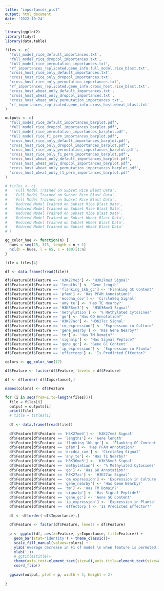 ```yaml
---
title: "importances_plot"
output: html_document
date: '2022-10-24'
---
```


```r
library(ggplot2)
library(tidyr)
library(data.table)

```

```r

files <- c(
  'full_model_rice_default_importances.txt',
  'full_model_rice_dropcol_importances.txt',
  'full_model_rice_permutation_importances.txt',
  'rf_importances_replicated.gene_info.full_model.rice_blast.txt',
  'cross_host_rice_only_default_importances.txt',
  'cross_host_rice_only_dropcol_importances.txt',
  'cross_host_rice_only_permutation_importances.txt',
  'rf_importances_replicated.gene_info.cross_host.rice_blast.txt',
  'cross_host_wheat_only_default_importances.txt',
  'cross_host_wheat_only_dropcol_importances.txt',
  'cross_host_wheat_only_permutation_importances.txt',
  'rf_importances_replicated.gene_info.cross_host.wheat_blast.txt'
)

outputs <- c(
  'full_model_rice_default_importances_barplot.pdf',
  'full_model_rice_dropcol_importances_barplot.pdf',
  'full_model_rice_permutation_importances_barplot.pdf',
  'full_model_rice_f1_perm_importances_barplot.pdf',
  'cross_host_rice_only_default_importances_barplot.pdf',
  'cross_host_rice_only_dropcol_importances_barplot.pdf',
  'cross_host_rice_only_permutation_importances_barplot.pdf',
  'cross_host_rice_only_f1_perm_importances_barplot.pdf',
  'cross_host_wheat_only_default_importances_barplot.pdf',
  'cross_host_wheat_only_dropcol_importances_barplot.pdf',
  'cross_host_wheat_only_permutation_importances_barplot.pdf',
  'cross_host_wheat_only_f1_perm_importances_barplot.pdf'
)

# titles <- c(
#   'Full Model Trained on Subset Rice Blast Data',
#   'Full Model Trained on Subset Rice Blast Data',
#   'Full Model Trained on Subset Rice Blast Data',
#   'Reduced Model Trained on Subset Rice Blast Data',
#   'Reduced Model Trained on Subset Rice Blast Data',
#   'Reduced Model Trained on Subset Rice Blast Data',
#   'Reduced Model Trained on Subset Wheat Blast Data',
#   'Reduced Model Trained on Subset Wheat Blast Data',
#   'Reduced Model Trained on Subset Wheat Blast Data'
# )

```

```r
gg_color_hue <- function(n) {
  hues = seq(15, 375, length = n + 1)
  hcl(h = hues, l = 65, c = 100)[1:n]
}
```

```r

file = files[4]

df <- data.frame(fread(file))

df$Feature[df$Feature == 'H3K27me3'] <- 'H3K27me3 Signal'
df$Feature[df$Feature == 'lengths'] <- 'Gene length'
df$Feature[df$Feature == 'flanking_1kb_gc'] <- 'Flanking GC Content'
df$Feature[df$Feature == 'pfam'] <- 'Has PFAM Annotation?'
df$Feature[df$Feature == 'eccdna_cov'] <- 'CircleSeq Signal'
df$Feature[df$Feature == 'any_te'] <- 'Has TE Nearby?'
df$Feature[df$Feature == 'H3K36me3'] <- 'H3K36me3 Signal'
df$Feature[df$Feature == 'methylation'] <- '% Methylated Cytosines'
df$Feature[df$Feature == 'go'] <- 'Has GO Annotation?'
df$Feature[df$Feature == 'H3K27ac'] <- 'H3K27ac Signal'
df$Feature[df$Feature == 'cm_expression'] <- 'Expression in Culture'
df$Feature[df$Feature == 'gene_nearby'] <- 'Has Gene Nearby?'
df$Feature[df$Feature == 'tm'] <- 'Has TM Domain?'
df$Feature[df$Feature == 'signalp'] <- 'Has Signal Peptide?'
df$Feature[df$Feature == 'gene_gc'] <- 'Gene GC Content'
df$Feature[df$Feature == 'ip_expression'] <- 'Expression in Planta'
df$Feature[df$Feature == 'effectorp'] <- 'Is Predicted Effector?'

colors <- gg_color_hue(17)

df$Feature <- factor(df$Feature, levels = df$Feature)

df <- df[order(-df$Importance),]

names(colors) <- df$Feature

```


```r

for (i in seq(from=1,to=length(files))){
  file = files[i]
  output = outputs[i]
  print(file)
  # title = titles[i]
  
  df <- data.frame(fread(file))
  
  df$Feature[df$Feature == 'H3K27me3'] <- 'H3K27me3 Signal'
  df$Feature[df$Feature == 'lengths'] <- 'Gene length'
  df$Feature[df$Feature == 'flanking_1kb_gc'] <- 'Flanking GC Content'
  df$Feature[df$Feature == 'pfam'] <- 'Has PFAM Annotation?'
  df$Feature[df$Feature == 'eccdna_cov'] <- 'CircleSeq Signal'
  df$Feature[df$Feature == 'any_te'] <- 'Has TE Nearby?'
  df$Feature[df$Feature == 'H3K36me3'] <- 'H3K36me3 Signal'
  df$Feature[df$Feature == 'methylation'] <- '% Methylated Cytosines'
  df$Feature[df$Feature == 'go'] <- 'Has GO Annotation?'
  df$Feature[df$Feature == 'H3K27ac'] <- 'H3K27ac Signal'
  df$Feature[df$Feature == 'cm_expression'] <- 'Expression in Culture'
  df$Feature[df$Feature == 'gene_nearby'] <- 'Has Gene Nearby?'
  df$Feature[df$Feature == 'tm'] <- 'Has TM Domain?'
  df$Feature[df$Feature == 'signalp'] <- 'Has Signal Peptide?'
  df$Feature[df$Feature == 'gene_gc'] <- 'Gene GC Content'
  df$Feature[df$Feature == 'ip_expression'] <- 'Expression in Planta'
  df$Feature[df$Feature == 'effectorp'] <- 'Is Predicted Effector?'
  
  df <- df[order(-df$Importance),]
  
  df$Feature <- factor(df$Feature, levels = df$Feature)
  
  p <- ggplot(df, aes(x=Feature, y=Importance, fill=Feature)) + 
    geom_bar(stat='identity') + theme_classic()+
    scale_fill_manual(values=colors) +
    ylab('Average decrease in F1 of model \n when feature is permuted in test data')+
    xlab('')+
    # ggtitle(title)+
    theme(axis.text=element_text(size=6),axis.title=element_text(size=8) , legend.position = 'none', plot.title=element_text(size=8)) +
    coord_flip()
  
  ggsave(output, plot = p, width = 4, height = 2)
  
}

```

